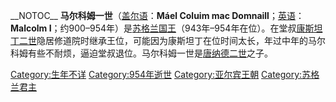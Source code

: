 {{Infobox royalty
| name        = 马尔科姆一世
| image       = Malcolm I.jpg
| caption     = 17世纪所绘马尔科姆一世虚构肖像
| succession  = [[苏格兰国王|阿尔巴国王]]
| reign       = 943年—954年
| predecessor = [[康斯坦丁二世_(苏格兰)|康斯坦丁二世]]
| successor   = [[英多尔夫王|英多尔夫]]
| death_date  = 954年
| issue       = 阿尔巴国王[[杜夫王|杜夫]]<br/>阿尔巴国王[[肯尼思二世|肯尼思二世]]
| house       = [[亚尔宾王朝|亚尔宾王朝]]
| father      = 阿尔巴国王苏格兰国王[[唐纳德二世|唐纳德二世]]
}}
__NOTOC__
'''马尔科姆一世'''（[[盖尔语|盖尔语]]：'''Máel Coluim mac Domnaill'''；[[英语|英语]]：'''Malcolm I'''；约900–954年）是[[苏格兰国王|苏格兰国王]]（943年–954年在位）。在堂叔[[康斯坦丁二世_(苏格兰)|康斯坦丁二世]]隐居修道院时继承王位，可能因为康斯坦丁在位时间太长，年过中年的马尔科姆有些不耐烦，逼迫堂叔退位。马尔科姆一世是[[唐纳德二世|唐纳德二世]]之子。

{{S-start}}
{{s-bef|before=[[康斯坦丁二世_(苏格兰)|康斯坦丁二世]]}} 
{{s-ttl|title=[[苏格兰国王|苏格兰国王]]|years=943–954}} 
{{s-aft|after=[[英多尔夫王|英多尔夫]]}}
{{S-end}}

{{苏格兰君主}}
{{Authority control}}
[[Category:生年不详|Category:生年不详]]
[[Category:954年逝世|Category:954年逝世]]
[[Category:亚尔宾王朝|Category:亚尔宾王朝]]
[[Category:苏格兰君主|Category:苏格兰君主]]